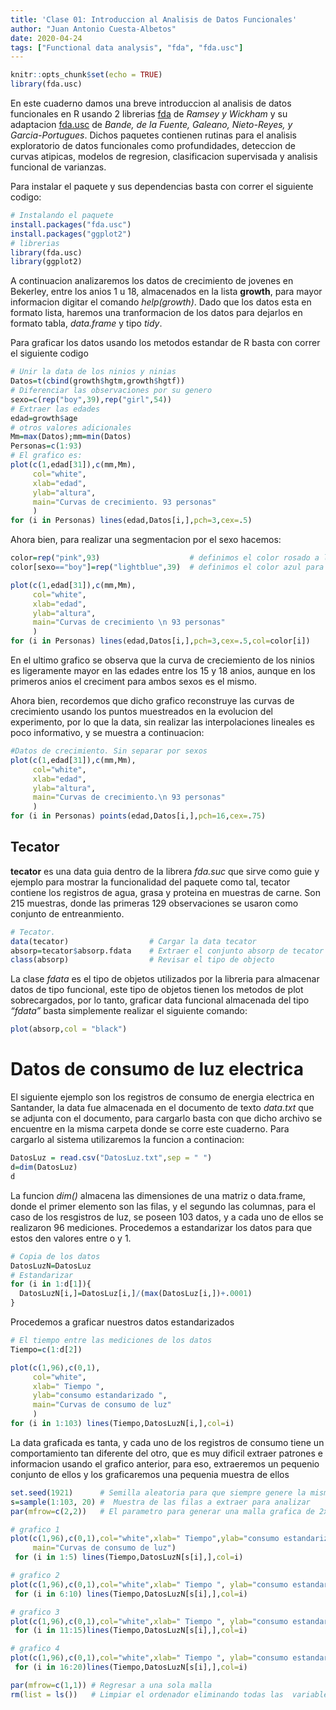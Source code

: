 ```yaml
---
title: 'Clase 01: Introduccion al Analisis de Datos Funcionales'
author: "Juan Antonio Cuesta-Albetos"
date: 2020-04-24
tags: ["Functional data analysis", "fda", "fda.usc"]
---
```



```r
knitr::opts_chunk$set(echo = TRUE)
library(fda.usc)
```


En este cuaderno damos una breve introduccion al analisis de datos funcionales en R usando 2 librerias [fda](https://cran.r-project.org/web/packages/fda/fda.pdf) de *Ramsey y Wickham* y su adaptacion
[fda.usc](https://cran.r-project.org/web/packages/fda.usc/fda.usc.pdf) de  *Bande, de la Fuente, Galeano, Nieto-Reyes, y Garcia-Portugues*. Dichos paquetes contienen rutinas para el analisis exploratorio de datos funcionales como profundidades, deteccion de curvas atipicas, modelos de regresion, clasificacion supervisada y analisis funcional de varianzas.

Para instalar el paquete y sus dependencias basta con correr el siguiente codigo:
```r
# Instalando el paquete
install.packages("fda.usc")
install.packages("ggplot2")
# librerias
library(fda.usc)
library(ggplot2)
```

A continuacion analizaremos los datos de crecimiento de jovenes en Bekerley, entre los anios 1 u 18, almacenados en la lista **growth**, para mayor informacion digitar el comando *help(growth)*. Dado que los datos esta en formato lista, haremos una tranformacion de los datos para dejarlos en formato tabla, *data.frame* y tipo *tidy*.


Para graficar los datos usando los metodos estandar de R basta con correr el siguiente codigo
```r
# Unir la data de los ninios y ninias
Datos=t(cbind(growth$hgtm,growth$hgtf))
# Diferenciar las observaciones por su genero
sexo=c(rep("boy",39),rep("girl",54))
# Extraer las edades
edad=growth$age
# otros valores adicionales
Mm=max(Datos);mm=min(Datos)
Personas=c(1:93)
# El grafico es:
plot(c(1,edad[31]),c(mm,Mm),
     col="white",
     xlab="edad",
     ylab="altura", 
     main="Curvas de crecimiento. 93 personas"
     )
for (i in Personas) lines(edad,Datos[i,],pch=3,cex=.5)
```


Ahora bien, para realizar una segmentacion por el sexo hacemos:
```r
color=rep("pink",93)                    # definimos el color rosado a las ninias 
color[sexo=="boy"]=rep("lightblue",39)  # definimos el color azul para los ninios

plot(c(1,edad[31]),c(mm,Mm),
     col="white",
     xlab="edad",
     ylab="altura", 
     main="Curvas de crecimiento \n 93 personas"
     )
for (i in Personas) lines(edad,Datos[i,],pch=3,cex=.5,col=color[i])
```


En el ultimo  grafico se observa que la curva de creciemiento de los ninios es ligeramente mayor en las edades entre los 15 y 18 anios, aunque en los primeros anios el creciment para ambos sexos es el mismo. 

Ahora bien, recordemos que dicho grafico reconstruye las curvas de crecimiento usando los puntos muestreados en la evolucion del experimento, por lo que la data, sin realizar las interpolaciones lineales es poco informativo, y se muestra a continuacion:


```r
#Datos de crecimiento. Sin separar por sexos
plot(c(1,edad[31]),c(mm,Mm),
     col="white",
     xlab="edad",
     ylab="altura", 
     main="Curvas de crecimiento.\n 93 personas"
     )
for (i in Personas) points(edad,Datos[i,],pch=16,cex=.75)

```

## Tecator

**tecator** es una data guia dentro de la librera  *fda.suc* que sirve como guie y ejemplo para mostrar la funcionalidad del paquete como tal, tecator contiene los registros de agua, grasa y proteina en muestras de carne. Son 215 muestras, donde las primeras 129 observaciones se usaron como conjunto de entreanmiento. 

```r
# Tecator.
data(tecator)                  # Cargar la data tecator
absorp=tecator$absorp.fdata    # Extraer el conjunto absorp de tecator
class(absorp)                  # Revisar el tipo de objecto 
```

La clase *fdata* es el tipo de objetos utilizados por la libreria para almacenar datos de tipo funcional, este tipo de objetos tienen los metodos de plot sobrecargados, por lo tanto, graficar data funcional almacenada del tipo *"fdata"* basta simplemente realizar el siguiente comando:

```r
plot(absorp,col = "black")
```

# Datos de consumo de luz electrica

El siguiente ejemplo son los registros de consumo de energia electrica en Santander, la data fue almacenada en el documento de texto *data.txt* que se adjunta con el documento, para cargarlo basta con que dicho archivo se encuentre en la misma carpeta donde se corre este cuaderno. Para cargarlo al sistema utilizaremos la funcion a continacion:
```r
DatosLuz = read.csv("DatosLuz.txt",sep = " ")
d=dim(DatosLuz)
d
```

La funcion *dim()* almacena las dimensiones de una matriz o data.frame, donde el primer  elemento son las filas, y el segundo las columnas, para el caso de los resgistros de luz, se poseen 103 datos, y a cada uno de ellos se realizaron 96 mediciones. Procedemos a estandarizar los datos para que estos den valores entre o y 1. 
```r
# Copia de los datos
DatosLuzN=DatosLuz
# Estandarizar
for (i in 1:d[1]){
  DatosLuzN[i,]=DatosLuz[i,]/(max(DatosLuz[i,])+.0001)
}
```

Procedemos a graficar nuestros datos estandarizados

```r
# El tiempo entre las mediciones de los datos
Tiempo=c(1:d[2])

plot(c(1,96),c(0,1),
     col="white",
     xlab=" Tiempo ", 
     ylab="consumo estandarizado ", 
     main="Curvas de consumo de luz"
     )
for (i in 1:103) lines(Tiempo,DatosLuzN[i,],col=i)
```

La data graficada es tanta, y cada uno de los registros de consumo tiene un comportamiento tan diferente del otro, que es muy dificil extraer patrones e informacion usando el grafico anterior, para eso, extraeremos un pequenio conjunto de ellos y los graficaremos una pequenia muestra de ellos

```r
set.seed(1921)      # Semilla aleatoria para que siempre genere la misma muestra
s=sample(1:103, 20) #  Muestra de las filas a extraer para analizar 
par(mfrow=c(2,2))   # El parametro para generar una malla grafica de 2x2 

# grafico 1
plot(c(1,96),c(0,1),col="white",xlab=" Tiempo",ylab="consumo estandarizado", 
     main="Curvas de consumo de luz")
 for (i in 1:5) lines(Tiempo,DatosLuzN[s[i],],col=i)

# grafico 2
plot(c(1,96),c(0,1),col="white",xlab=" Tiempo ", ylab="consumo estandarizado ", main="Curvas de consumo de luz")
 for (i in 6:10) lines(Tiempo,DatosLuzN[s[i],],col=i)

# grafico 3
plot(c(1,96),c(0,1),col="white",xlab=" Tiempo ", ylab="consumo estandarizado ", main="Curvas de consumo de luz")
 for (i in 11:15)lines(Tiempo,DatosLuzN[s[i],],col=i)

# grafico 4
plot(c(1,96),c(0,1),col="white",xlab=" Tiempo ", ylab="consumo estandarizado ", main="Curvas de consumo de luz")
 for (i in 16:20)lines(Tiempo,DatosLuzN[s[i],],col=i)

par(mfrow=c(1,1)) # Regresar a una sola malla
rm(list = ls())   # Limpiar el ordenador eliminando todas las  variables
```

